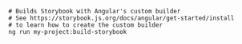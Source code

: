 ```shell
# Builds Storybook with Angular's custom builder
# See https://storybook.js.org/docs/angular/get-started/install 
# to learn how to create the custom builder
ng run my-project:build-storybook
```